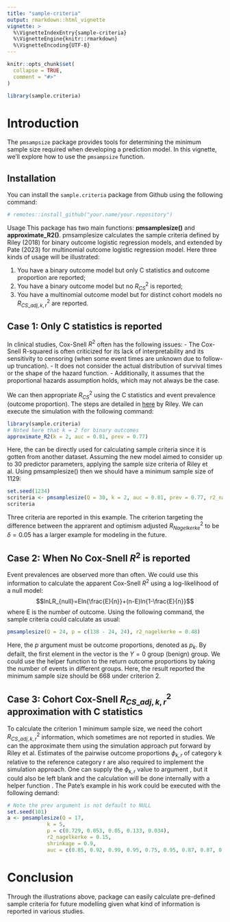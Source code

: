 ```yaml
---
title: "sample-criteria"
output: rmarkdown::html_vignette
vignette: >
  %\VignetteIndexEntry{sample-criteria}
  %\VignetteEngine{knitr::rmarkdown}
  %\VignetteEncoding{UTF-8}
---
```


```r
knitr::opts_chunk$set(
  collapse = TRUE,
  comment = "#>"
)
```

```r
library(sample.criteria)
```

# Introduction

The `pmsampsize` package provides tools for determining the minimum sample size required when developing a prediction model. In this vignette, we'll explore how to use the `pmsampsize` function.

## Installation

You can install the `sample.criteria` package from Github using the following command:

```r
# remotes::install_github("your.name/your.repository")
```

Usage
This package has two main functions: **pmsamplesize()** and **approximate_R2()**. pmsamplesize calculates the sample criteria defined by Riley (2018) for binary outcome logistic regression models, and extended by Pate (2023) for multinomial outcome logistic regression model. Here three kinds of usage will be illustrated: 

1. You have a binary outcome model but only C statistics and outcome proportion are reported;
2. You have a binary outcome model but no $R^2_{CS}$ is reported; 
3. You have a multinomial outcome model but for distinct cohort models no $R^2_{CS\_adj,k,r}$ are reported.

## Case 1: Only C statistics is reported
In clinical studies, Cox-Snell $R^2$ often has the following issues: 
- The Cox-Snell R-squared is often criticized for its lack of interpretability and its sensitivity to censoring (when some event times are unknown due to follow-up truncation).
- It does not consider the actual distribution of survival times or the shape of the hazard function.
- Additionally, it assumes that the proportional hazards assumption holds, which may not always be the case.

We can then appropriate $R^2_{CS}$ using the C statistics and event prevalence (outcome proportion). The steps are detailed in [here](https://onlinelibrary.wiley.com/doi/epdf/10.1002/sim.8806) by Riley. We can execute the simulation 
with the following command: 

```r
library(sample.criteria)
# Noted here that k = 2 for binary outcomes
approximate_R2(k = 2, auc = 0.81, prev = 0.77)
```
Here, the \code{R2.coxsnell} can be directly used for calculating sample criteria since it is gotten from another dataset. Assuming the new model aimed to consider up to 30 predictor parameters, applying the sample size criteria of Riley et al. Using pmsamplesize() then we should have a minimum sample size of 1129:

```r
set.seed(1234)
scriteria <- pmsamplesize(Q = 30, k = 2, auc = 0.81, prev = 0.77, r2_nagelkerke = 0.15)
scriteria 
```

Three criteria are reported in this example. The criterion targeting the difference between the apprarent and optimism adjusted $R^2_{Nagelkerke}$ to be $\delta{}=0.05$ has a larger example for modeling in the future.

## Case 2: When No Cox-Snell $R^2$ is reported
Event prevalences are observed more than often. We could use this information to calculate the apparent Cox-Snell $R^2$ using a log-likelihood of a null model: $$lnLR_{null}=Eln{\frac{E}{n}}+(n-E)ln{1-\frac{E}{n}}$$ where E is the number of outcome. Using the following command, the sample criteria could calculate as usual: 

```r
pmsamplesize(Q = 24, p = c(138 - 24, 24), r2_nagelkerke = 0.48)
```

Here, the *p* argument must be outcome proportions, denoted as $p_{k}$. By defailt, the first element in the vector is the $Y=0$ group (benign) group. We could use the helper function \code{props_by_events} to the return outcome proportions by taking the number of events in different groups. Here, the result reported the minimum sample size should be 668 under criterion 2.

## Case 3: Cohort Cox-Snell $R^2_{CS\_adj,k,r}$ approximation with C statistics
To calculate the criterion 1 minimum sample size, we need the cohort $R^2_{CS\_adj,k,r}$ information, which sometimes are not reported in studies. We can the approximate them using the simulation approach put forward by Riley et al. Estimates of the pairwise outcome proportions $\phi_{k,r}$ of category k relative to the reference category r are also
 required to implement the simulation approach. One can supply the $\phi_{k,r}$ value to argument \code{prev}, but it could also be left blank and the calculation will be done internally with a helper function \code{phi_pairs}. The Pate's example in his work could be executed with the following demand: 
 
```r
# Note the prev argument is not default to NULL
set.seed(101)
a <- pmsamplesize(Q = 17,
             k = 5,
             p = c(0.729, 0.053, 0.05, 0.133, 0.034),
             r2_nagelkerke = 0.15,
             shrinkage = 0.9,
             auc = c(0.85, 0.92, 0.99, 0.95, 0.75, 0.95, 0.87, 0.87, 0.71, 0.82))
```
 


# Conclusion
Through the illustrations above, \code{sample.criteria} package can easily calculate pre-defined sample criteria for future modelling given what kind of information is reported in various studies.
